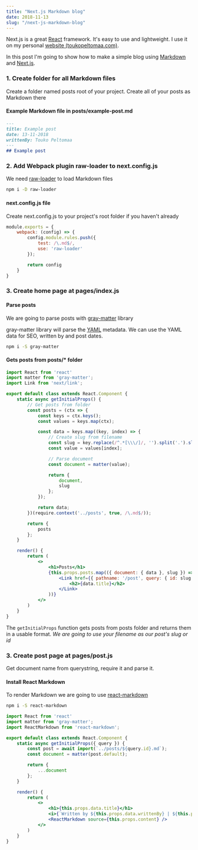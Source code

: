 ```yaml
---
title: "Next.js Markdown blog"
date: 2018-11-13
slug: "/next-js-markdown-blog"
---
```


Next.js is a great [React](https://reactjs.org/) framework. It's easy to use and lightweight. I use it on my personal [website  (toukopeltomaa.com)](https://toukopeltomaa.com/).

In this post I'm going to show how to make a simple blog using [Markdown](https://en.wikipedia.org/wiki/Markdown) and [Next.js](https://nextjs.org/).
### 1. Create folder for all Markdown files
Create a folder named posts root of your project. Create all of your posts as Markdown there

#### Example Markdown file in posts/example-post.md
```markdown
---
title: Example post
date: 13-11-2018
writtenBy: Touko Peltomaa
---
## Example post
```
### 2. Add Webpack plugin raw-loader to next.config.js
We need [raw-loader](https://github.com/webpack-contrib/raw-loader) to load Markdown files
```bash
npm i -D raw-loader
```
#### next.config.js file
Create next.config.js to your project's root folder if you haven't already
```js
module.exports = {
    webpack: (config) => {
        config.module.rules.push({
            test: /\.md$/,
            use: 'raw-loader'
        });

        return config
    }
}  
```
### 3. Create home page at pages/index.js
#### Parse posts
We are going to parse posts with [gray-matter](https://github.com/jonschlinkert/gray-matter) library

gray-matter library will parse the [YAML](https://en.wikipedia.org/wiki/YAML) metadata. We can use the YAML data for SEO, written by and post dates.

```bash
npm i -S gray-matter
```

#### Gets posts from posts/* folder
```jsx
import React from 'react'
import matter from 'gray-matter';
import Link from 'next/link';

export default class extends React.Component {
    static async getInitialProps() {
        // Get posts from folder
        const posts = (ctx => {
            const keys = ctx.keys();
            const values = keys.map(ctx);

            const data = keys.map((key, index) => {
                // Create slug from filename
                const slug = key.replace(/^.*[\\\/]/, '').split('.').slice(0, -1).join('.');
                const value = values[index];

                // Parse document
                const document = matter(value);

                return {
                    document,
                    slug
                };
            });

            return data;
        })(require.context('../posts', true, /\.md$/));

        return {
            posts
        };
    }

    render() {
        return (
            <>
                <h1>Posts</h1>
                {this.props.posts.map(({ document: { data }, slug }) => (
                    <Link href={{ pathname: '/post', query: { id: slug } }} key={slug}>
                        <h2>{data.title}</h2>
                    </Link>
                ))}
            </>
        )
    }
}
```
The `getInitialProps` function gets posts from posts folder and returns them in a usable format. *We are going to use your filename as our post's slug or id*

### 3. Create post page at pages/post.js
Get document name from querystring, require it and parse it.
#### Install React Markdown

To render Markdown we are going to use [react-markdown](https://github.com/rexxars/react-markdown)
```bash
npm i -S react-markdown
```

```jsx
import React from 'react'
import matter from 'gray-matter';
import ReactMarkdown from 'react-markdown';

export default class extends React.Component {
    static async getInitialProps({ query }) {
        const post = await import(`../posts/${query.id}.md`);
        const document = matter(post.default);

        return {
            ...document
        };
    }

    render() {
        return (
            <>
                <h1>{this.props.data.title}</h1>
                <i>{`Written by ${this.props.data.writtenBy} | ${this.props.data.date}`}</i>
                <ReactMarkdown source={this.props.content} />
            </>
        )
    }
}
```
